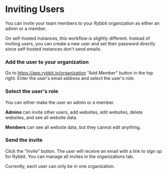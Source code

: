
# Inviting Users

You can invite your team members to your Rybbit organization as either an admin or a member.

<Callout type="info">
  On self-hosted instances, this workflow is slightly different. Instead of inviting users, you can create a new user and set their password directly since self-hosted instances don't send emails. 
</Callout>

<Steps>

### Add the user to your organization

Go to https://app.rybbit.io/organization "Add Member" button in the top right. Enter the user's email address and select the user's role.

### Select the user's role
 
You can either make the user an admin or a member. 

**Admins** can invite other users, add websites, edit websites, delete websites, and see all website data.

**Members** can see all website data, but they cannot edit anything.

### Send the invite

Click the "Invite" button. The user will receive an email with a link to sign up for Rybbit. You can manage all invites in the organizations tab.

</Steps>

<Callout type="info">
  Currently, each user can only be in one organization.
</Callout>
